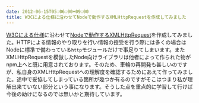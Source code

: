 ```yaml
---
date: 2012-06-15T05:06:00+09:00
title: W3Cによる仕様に沿わせてNodeで動作するXMLHttpRequestを作成してみました
---
```


[W3Cによる仕様](http://www.w3.org/TR/2012/WD-XMLHttpRequest-20120117/)に沿わせて[Nodeで動作するXMLHttpRequest](https://github.com/ykzts/node-xmlhttprequest)を作成してみました。HTTPによる情報のやり取りを行い情報の授受を行う際には多くの場合はNodeに標準で備わっている`http`モジュールだけで事足りてしまいます。また XMLHttpRequestを模倣したNode向けライブラリは他者によって作られた物がnpm上へと既に用意されております。そのため、車輪の再開発も甚しいのですが、私自身のXMLHttpRequestへの理解度を確認するためにあえて作ってみました。途中で妥協してしまっている箇所が幾つか有るのですがそこはつまり私が理解出来ていない部分という事になります。そうした点を重点的に学習して行けば今後の助けになるのでは無いかと期待しています。
